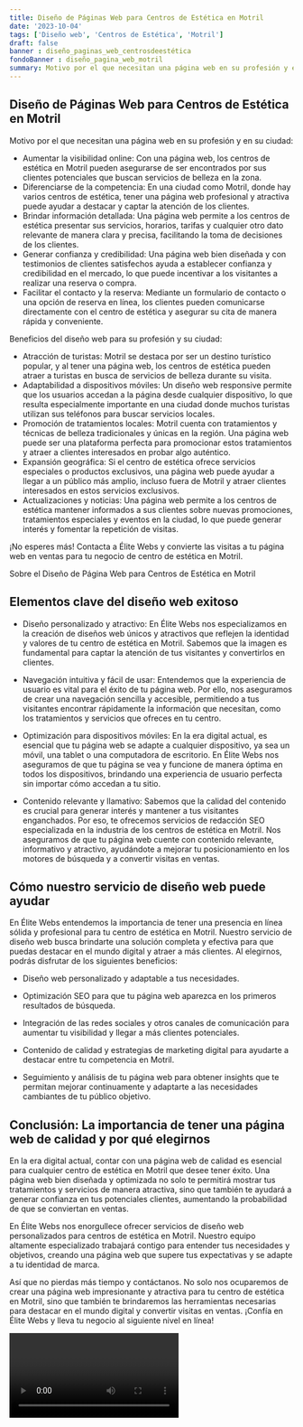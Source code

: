 ```yaml
---
title: Diseño de Páginas Web para Centros de Estética en Motril
date: '2023-10-04'
tags: ['Diseño web', 'Centros de Estética', 'Motril']
draft: false
banner : diseño_paginas_web_centrosdeestética
fondoBanner : diseño_pagina_web_motril
summary: Motivo por el que necesitan una página web en su profesión y en su ciudad
---
```


## Diseño de Páginas Web para Centros de Estética en Motril

Motivo por el que necesitan una página web en su profesión y en su ciudad:

- Aumentar la visibilidad online: Con una página web, los centros de estética en Motril pueden asegurarse de ser encontrados por sus clientes potenciales que buscan servicios de belleza en la zona. 
- Diferenciarse de la competencia: En una ciudad como Motril, donde hay varios centros de estética, tener una página web profesional y atractiva puede ayudar a destacar y captar la atención de los clientes. 
- Brindar información detallada: Una página web permite a los centros de estética presentar sus servicios, horarios, tarifas y cualquier otro dato relevante de manera clara y precisa, facilitando la toma de decisiones de los clientes. 
- Generar confianza y credibilidad: Una página web bien diseñada y con testimonios de clientes satisfechos ayuda a establecer confianza y credibilidad en el mercado, lo que puede incentivar a los visitantes a realizar una reserva o compra. 
- Facilitar el contacto y la reserva: Mediante un formulario de contacto o una opción de reserva en línea, los clientes pueden comunicarse directamente con el centro de estética y asegurar su cita de manera rápida y conveniente. 

Beneficios del diseño web para su profesión y su ciudad:

- Atracción de turistas: Motril se destaca por ser un destino turístico popular, y al tener una página web, los centros de estética pueden atraer a turistas en busca de servicios de belleza durante su visita. 
- Adaptabilidad a dispositivos móviles: Un diseño web responsive permite que los usuarios accedan a la página desde cualquier dispositivo, lo que resulta especialmente importante en una ciudad donde muchos turistas utilizan sus teléfonos para buscar servicios locales. 
- Promoción de tratamientos locales: Motril cuenta con tratamientos y técnicas de belleza tradicionales y únicas en la región. Una página web puede ser una plataforma perfecta para promocionar estos tratamientos y atraer a clientes interesados en probar algo auténtico. 
- Expansión geográfica: Si el centro de estética ofrece servicios especiales o productos exclusivos, una página web puede ayudar a llegar a un público más amplio, incluso fuera de Motril y atraer clientes interesados en estos servicios exclusivos. 
- Actualizaciones y noticias: Una página web permite a los centros de estética mantener informados a sus clientes sobre nuevas promociones, tratamientos especiales y eventos en la ciudad, lo que puede generar interés y fomentar la repetición de visitas. 

¡No esperes más! Contacta a Élite Webs y convierte las visitas a tu página web en ventas para tu negocio de centro de estética en Motril.

<GifSeo />

<Cta />

Sobre el Diseño de Página Web para Centros de Estética en Motril

## Elementos clave del diseño web exitoso

- Diseño personalizado y atractivo: En Élite Webs nos especializamos en la creación de diseños web únicos y atractivos que reflejen la identidad y valores de tu centro de estética en Motril. Sabemos que la imagen es fundamental para captar la atención de tus visitantes y convertirlos en clientes.

- Navegación intuitiva y fácil de usar: Entendemos que la experiencia de usuario es vital para el éxito de tu página web. Por ello, nos aseguramos de crear una navegación sencilla y accesible, permitiendo a tus visitantes encontrar rápidamente la información que necesitan, como los tratamientos y servicios que ofreces en tu centro.

- Optimización para dispositivos móviles: En la era digital actual, es esencial que tu página web se adapte a cualquier dispositivo, ya sea un móvil, una tablet o una computadora de escritorio. En Élite Webs nos aseguramos de que tu página se vea y funcione de manera óptima en todos los dispositivos, brindando una experiencia de usuario perfecta sin importar cómo accedan a tu sitio.

- Contenido relevante y llamativo: Sabemos que la calidad del contenido es crucial para generar interés y mantener a tus visitantes enganchados. Por eso, te ofrecemos servicios de redacción SEO especializada en la industria de los centros de estética en Motril. Nos aseguramos de que tu página web cuente con contenido relevante, informativo y atractivo, ayudándote a mejorar tu posicionamiento en los motores de búsqueda y a convertir visitas en ventas.

## Cómo nuestro servicio de diseño web puede ayudar

En Élite Webs entendemos la importancia de tener una presencia en línea sólida y profesional para tu centro de estética en Motril. Nuestro servicio de diseño web busca brindarte una solución completa y efectiva para que puedas destacar en el mundo digital y atraer a más clientes. Al elegirnos, podrás disfrutar de los siguientes beneficios:

- Diseño web personalizado y adaptable a tus necesidades.

- Optimización SEO para que tu página web aparezca en los primeros resultados de búsqueda.

- Integración de las redes sociales y otros canales de comunicación para aumentar tu visibilidad y llegar a más clientes potenciales.

- Contenido de calidad y estrategias de marketing digital para ayudarte a destacar entre tu competencia en Motril.

- Seguimiento y análisis de tu página web para obtener insights que te permitan mejorar continuamente y adaptarte a las necesidades cambiantes de tu público objetivo.

## Conclusión: La importancia de tener una página web de calidad y por qué elegirnos

En la era digital actual, contar con una página web de calidad es esencial para cualquier centro de estética en Motril que desee tener éxito. Una página web bien diseñada y optimizada no solo te permitirá mostrar tus tratamientos y servicios de manera atractiva, sino que también te ayudará a generar confianza en tus potenciales clientes, aumentando la probabilidad de que se conviertan en ventas.

En Élite Webs nos enorgullece ofrecer servicios de diseño web personalizados para centros de estética en Motril. Nuestro equipo altamente especializado trabajará contigo para entender tus necesidades y objetivos, creando una página web que supere tus expectativas y se adapte a tu identidad de marca.

Así que no pierdas más tiempo y contáctanos. No solo nos ocuparemos de crear una página web impresionante y atractiva para tu centro de estética en Motril, sino que también te brindaremos las herramientas necesarias para destacar en el mundo digital y convertir visitas en ventas. ¡Confía en Élite Webs y lleva tu negocio al siguiente nivel en línea!

<Video />

<CtaBot job='Centros de Estética' city='Motril'/>

<Gmaps query='Motril+españa+maps' />
